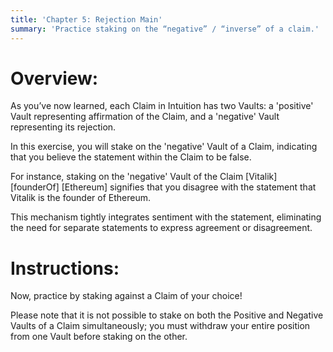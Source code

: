 ```yaml
---
title: 'Chapter 5: Rejection Main'
summary: 'Practice staking on the “negative” / “inverse” of a claim.'
---
```


# Overview:

As you’ve now learned, each Claim in Intuition has two Vaults: a 'positive' Vault representing affirmation of the Claim, and a 'negative' Vault representing its rejection.

In this exercise, you will stake on the 'negative' Vault of a Claim, indicating that you believe the statement within the Claim to be false.

For instance, staking on the 'negative' Vault of the Claim [Vitalik] [founderOf] [Ethereum] signifies that you disagree with the statement that Vitalik is the founder of Ethereum.

This mechanism tightly integrates sentiment with the statement, eliminating the need for separate statements to express agreement or disagreement.

# Instructions:

Now, practice by staking against a Claim of your choice!

Please note that it is not possible to stake on both the Positive and Negative Vaults of a Claim simultaneously; you must withdraw your entire position from one Vault before staking on the other.
